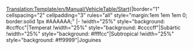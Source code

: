 <noinclude>[[Translation:Template/en/Manual/VehicleTable/Start]]</noinclude><noinclude></noinclude>{|border="1" cellspacing="2" cellpadding="3" rules="all" style="margin:1em 1em 1em 0; border:solid 1px #AAAAAA;"
|-
!width="25%" style="background: #ccffcc"|Temperat
!width="25%" style="background: #ccccff"|Subàrtic
!width="25%" style="background: #ffffcc"|Subtropical
!width="25%" style="background: #ff9999"|Joguines